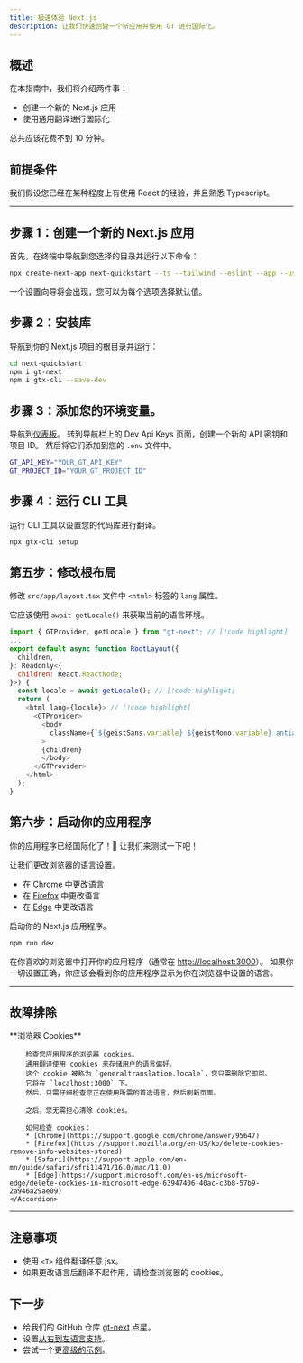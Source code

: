 ```yaml
---
title: 极速体验 Next.js
description: 让我们快速创建一个新应用并使用 GT 进行国际化。
---
```


## 概述

在本指南中，我们将介绍两件事：
 - 创建一个新的 Next.js 应用
 - 使用通用翻译进行国际化

总共应该花费不到 10 分钟。


## 前提条件

我们假设您已经在某种程度上有使用 React 的经验，并且熟悉 Typescript。

---

## 步骤 1：创建一个新的 Next.js 应用

首先，在终端中导航到您选择的目录并运行以下命令：

```bash copy
npx create-next-app next-quickstart --ts --tailwind --eslint --app --use-npm --src-dir
```

一个设置向导将会出现，您可以为每个选项选择默认值。


## 步骤 2：安装库

导航到你的 Next.js 项目的根目录并运行：

```bash copy
cd next-quickstart
npm i gt-next
npm i gtx-cli --save-dev
```

## 步骤 3：添加您的环境变量。

导航到[仪表板](https://generaltranslation.com/en-US/signin)。
转到导航栏上的 Dev Api Keys 页面，创建一个新的 API 密钥和项目 ID。
然后将它们添加到您的 `.env` 文件中。

```bash copy
GT_API_KEY="YOUR_GT_API_KEY"
GT_PROJECT_ID="YOUR_GT_PROJECT_ID"
```

## 步骤 4：运行 CLI 工具

运行 CLI 工具以设置您的代码库进行翻译。

```bash copy
npx gtx-cli setup
```

## 第五步：修改根布局

修改 `src/app/layout.tsx` 文件中 `<html>` 标签的 `lang` 属性。

它应该使用 `await getLocale()` 来获取当前的语言环境。

```javascript title="src/app/layout.tsx" copy
import { GTProvider, getLocale } from "gt-next"; // [!code highlight]
...
export default async function RootLayout({
  children,
}: Readonly<{
  children: React.ReactNode;
}>) {
  const locale = await getLocale(); // [!code highlight]
  return (
    <html lang={locale}> // [!code highlight]
      <GTProvider>
        <body
          className={`${geistSans.variable} ${geistMono.variable} antialiased`}
        >
        {children}
        </body>
      </GTProvider>
    </html>
  );
}
```


## 第六步：启动你的应用程序

你的应用程序已经国际化了！🎉
让我们来测试一下吧！

让我们更改浏览器的语言设置。
 * 在 [Chrome](https://support.google.com/chrome/answer/173424) 中更改语言
 * 在 [Firefox](https://support.mozilla.org/en-US/kb/use-firefox-another-language) 中更改语言
 * 在 [Edge](https://support.microsoft.com/en-us/microsoft-edge/use-microsoft-edge-in-another-language-4da8b5e0-11ce-7ea4-81d7-4e332eec551f) 中更改语言

启动你的 Next.js 应用程序。
```bash copy
npm run dev
```

在你喜欢的浏览器中打开你的应用程序（通常在 [http://localhost:3000](http://localhost:3000)）。
如果你一切设置正确，你应该会看到你的应用程序显示为你在浏览器中设置的语言。

---

## 故障排除
<Accordions>
    <Accordion title="即使我更改了浏览器的语言，我的应用程序的语言也没有改变。">
        **浏览器 Cookies**

        检查您应用程序的浏览器 cookies。
        通用翻译使用 cookies 来存储用户的语言偏好。
        这个 cookie 被称为 `generaltranslation.locale`，您只需删除它即可。
        它将在 `localhost:3000` 下。
        然后，只需仔细检查您正在使用所需的首选语言，然后刷新页面。

        之后，您无需担心清除 cookies。

        如何检查 cookies：
        * [Chrome](https://support.google.com/chrome/answer/95647)
        * [Firefox](https://support.mozilla.org/en-US/kb/delete-cookies-remove-info-websites-stored)
        * [Safari](https://support.apple.com/en-mn/guide/safari/sfri11471/16.0/mac/11.0)
        * [Edge](https://support.microsoft.com/en-us/microsoft-edge/delete-cookies-in-microsoft-edge-63947406-40ac-c3b8-57b9-2a946a29ae09)
    </Accordion>
</Accordions>

---

## 注意事项
 * 使用 `<T>` 组件翻译任意 jsx。
 * 如果更改语言后翻译不起作用，请检查浏览器的 cookies。

## 下一步
 * 给我们的 GitHub 仓库 [gt-next](https://github.com/General-Translation/gt-next) 点星。
 * 设置[从右到左语言支持](https://generaltranslation.com/docs/next/reference/rtl)。
 * 尝试一个更[高级的示例](/docs/next/tutorials/examples/currency-converter/setup)。